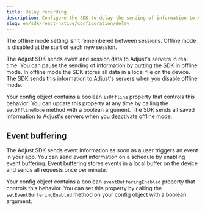 ```yaml
---
title: Delay recording
description: Configure the SDK to delay the sending of information to Adjust's servers.
slug: en/sdk/react-native/configuration/delay
---
```



<Callout type="important">

The offline mode setting isn't remembered between sessions. Offline mode is disabled at the start of each new session.

</Callout>

The Adjust SDK sends event and session data to Adjust's servers in real time. You can pause the sending of information by putting the SDK in offline mode. In offline mode the SDK stores all data in a local file on the device. The SDK sends this information to Adjust's servers when you disable offline mode.

Your config object contains a boolean `isOffline` property that controls this behavior. You can update this property at any time by calling the `setOfflineMode` method with a boolean argument. The SDK sends all saved information to Adjust's servers when you deactivate offline mode.

<SetOfflineMode />

## Event buffering

The Adjust SDK sends event information as soon as a user triggers an event in your app. You can send event information on a schedule by enabling event buffering. Event buffering stores events in a local buffer on the device and sends all requests once per minute.

Your config object contains a boolean `eventBufferingEnabled` property that controls this behavior. You can set this property by calling the `setEventBufferingEnabled` method on your config object with a boolean argument.

<SetEventBufferingEnabled />
